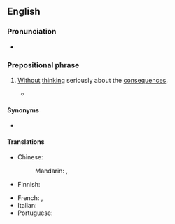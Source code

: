 ==English==

===Pronunciation===
* {{audio|en|En-au-on a whim.ogg|Audio (AU)}}

===Prepositional phrase===
{{en-PP}}

# {{lb|en|idiomatic}} [[without|Without]] [[think]]ing seriously about the [[consequences]].
#* {{quote-journal|en|date=2022-12-16|author=Dan Milmo, Rowena Mason, Alex Hern|title=Twitter’s suspension of journalists sets ‘dangerous precedent’, UN warns|journal={{w|The Guardian}}|url=https://www.theguardian.com/technology/2022/dec/16/twitter-elon-musk-suspension-journalists-sets-dangerous-precedent-un-warns|passage=Germany’s government said press freedom must not be switched “on and off '''on a whim'''” and Downing Street also raised concerns over the suspensions.}}

====Synonyms====
* {{l|en|on a lark}}

====Translations====
{{trans-top|without thinking seriously about the consequences}}
* Chinese:
*: Mandarin: {{t+|cmn|心血來潮}}, {{t+|cmn|心血来潮|tr=xīnxuèláicháo}}
* Finnish: {{t|fi|hetken mielijohteesta}}
{{trans-mid}}
* French: {{t+|fr|sur un coup de tête}}, {{t+|fr|à l'emporte-pièce}}
* Italian: {{t|it|alla leggera}}
* Portuguese: {{t|pt|num repente}}
{{trans-bottom}}